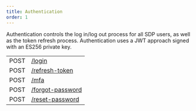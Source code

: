 ```yaml
---
title: Authentication
order: 1
---
```



Authentication controls the log in/log out process for all SDP users, as well as the token refresh process. Authentication uses a JWT approach signed with an ES256 private key.

<EndpointsTable title="Endpoints">

| | |
| --- | --------------------- |
| POST | [/login](../log-in.api.mdx) |
| POST | [/refresh-token](../refresh-token.api.mdx) |
| POST | [/mfa](../authenticate-mfa.api.mdx) |
| POST | [/forgot-password](../forgot-password.api.mdx) |
| POST | [/reset-password](../reset-password.api.mdx) |


</EndpointsTable>